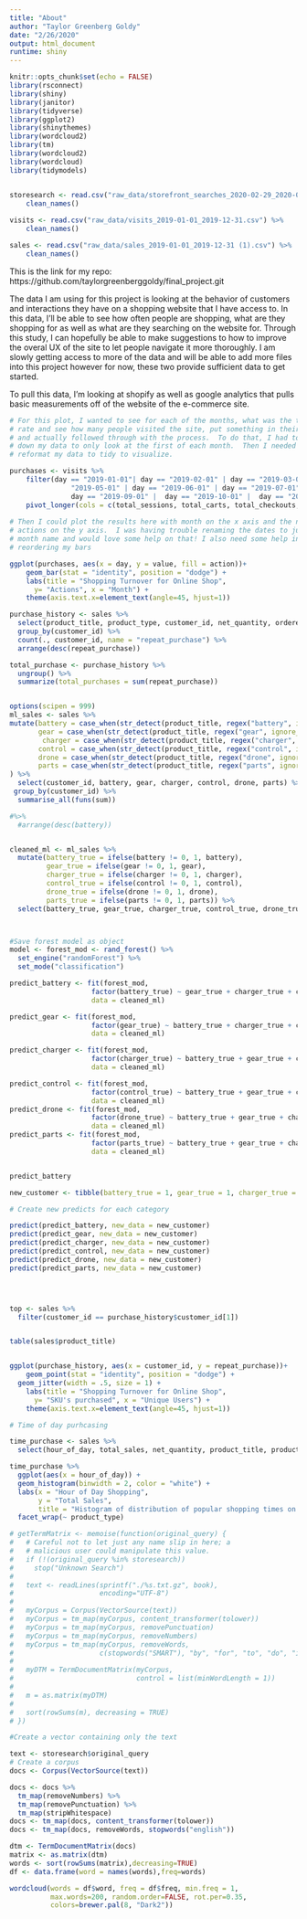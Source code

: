 ```yaml
---
title: "About"
author: "Taylor Greenberg Goldy"
date: "2/26/2020"
output: html_document
runtime: shiny
---
```


```r
knitr::opts_chunk$set(echo = FALSE)
library(rsconnect)
library(shiny)
library(janitor)
library(tidyverse)
library(ggplot2)
library(shinythemes)
library(wordcloud2)
library(tm)
library(wordcloud2)
library(wordcloud)
library(tidymodels)


storesearch <- read.csv("raw_data/storefront_searches_2020-02-29_2020-03-07.csv") %>%
    clean_names()
    
visits <- read.csv("raw_data/visits_2019-01-01_2019-12-31.csv") %>%
    clean_names()

sales <- read.csv("raw_data/sales_2019-01-01_2019-12-31 (1).csv") %>%
    clean_names()
```


This is the link for my repo:
https://github.com/taylorgreenberggoldy/final_project.git

The data I am using for this project is looking at the behavior of customers and interactions they have on a shopping website that I have access to.  In this data, I'll be able to see how often people are shopping, what are they shopping for as well as what are they searching on the website for.  Through this study, I can hopefully be able to make suggestions to how to improve the overal UX of the site to let people navigate it more thoroughly.  I am slowly getting access to more of the data and will be able to add more files into this project however for now, these two provide sufficient data to get started.

To pull this data, I'm looking at shopify as well as google analytics that pulls basic measurements off of the website of the e-commerce site.

```r

# For this plot, I wanted to see for each of the months, what was the turnover
# rate and see how many people visited the site, put something in their cart,
# and actually followed through with the process.  To do that, I had to filter
# down my data to only look at the first of each month.  Then I needed to
# reformat my data to tidy to visualize.

purchases <- visits %>%
    filter(day == "2019-01-01"| day == "2019-02-01" | day == "2019-03-01" |  day == "2019-04-01" |  day ==
               "2019-05-01" | day == "2019-06-01" | day == "2019-07-01" | day == "2019-08-01" |  
               day == "2019-09-01" |  day == "2019-10-01" |  day == "2019-11-01" |  day == "2019-12-01") %>%
    pivot_longer(cols = c(total_sessions, total_carts, total_checkouts, total_orders_placed, total_conversion), names_to = "action") 
    
# Then I could plot the results here with month on the x axis and the number of
# actions on the y axis.  I was having trouble renaming the dates to just the
# month name and would love some help on that! I also need some help in
# reordering my bars

ggplot(purchases, aes(x = day, y = value, fill = action))+
    geom_bar(stat = "identity", position = "dodge") +
    labs(title = "Shopping Turnover for Online Shop",
      y= "Actions", x = "Month") +
    theme(axis.text.x=element_text(angle=45, hjust=1))

```


```r

purchase_history <- sales %>%
  select(product_title, product_type, customer_id, net_quantity, ordered_item_quantity) %>%
  group_by(customer_id) %>%
  count(., customer_id, name = "repeat_purchase") %>%
  arrange(desc(repeat_purchase)) 

total_purchase <- purchase_history %>%
  ungroup() %>%
  summarize(total_purchases = sum(repeat_purchase))


options(scipen = 999)
ml_sales <- sales %>%
mutate(battery = case_when(str_detect(product_title, regex("battery", ignore_case = TRUE)) ~ 1, TRUE ~ 0),
       gear = case_when(str_detect(product_title, regex("gear", ignore_case = TRUE)) ~ 1, TRUE ~ 0), 
        charger = case_when(str_detect(product_title, regex("charger", ignore_case = TRUE)) ~ 1, TRUE ~ 0),
       control = case_when(str_detect(product_title, regex("control", ignore_case = TRUE)) ~ 1, TRUE ~ 0),
       drone = case_when(str_detect(product_title, regex("drone", ignore_case = TRUE)) ~ 1, TRUE ~ 0),
       parts = case_when(str_detect(product_title, regex("parts", ignore_case = TRUE)) ~ 1, TRUE ~ 0)
) %>%
  select(customer_id, battery, gear, charger, control, drone, parts) %>%
 group_by(customer_id) %>% 
  summarise_all(funs(sum))

#%>%
  #arrange(desc(battery))


cleaned_ml <- ml_sales %>%
  mutate(battery_true = ifelse(battery != 0, 1, battery),
         gear_true = ifelse(gear != 0, 1, gear),
         charger_true = ifelse(charger != 0, 1, charger),
         control_true = ifelse(control != 0, 1, control),
         drone_true = ifelse(drone != 0, 1, drone),
         parts_true = ifelse(parts != 0, 1, parts)) %>%
  select(battery_true, gear_true, charger_true, control_true, drone_true, parts_true)



#Save forest model as object
model <- forest_mod <- rand_forest() %>%
  set_engine("randomForest") %>%
  set_mode("classification")

predict_battery <- fit(forest_mod,
                    factor(battery_true) ~ gear_true + charger_true + control_true + drone_true + parts_true,
                    data = cleaned_ml)

predict_gear <- fit(forest_mod,
                    factor(gear_true) ~ battery_true + charger_true + control_true + drone_true + parts_true,
                    data = cleaned_ml)

predict_charger <- fit(forest_mod,
                    factor(charger_true) ~ battery_true + gear_true + control_true + drone_true + parts_true,
                    data = cleaned_ml)

predict_control <- fit(forest_mod,
                    factor(control_true) ~ battery_true + gear_true + charger_true + drone_true + parts_true,
                    data = cleaned_ml)
predict_drone <- fit(forest_mod,
                    factor(drone_true) ~ battery_true + gear_true + charger_true + control_true + parts_true,
                    data = cleaned_ml)
predict_parts <- fit(forest_mod,
                    factor(parts_true) ~ battery_true + gear_true + charger_true + control_true + drone_true,
                    data = cleaned_ml)


predict_battery

new_customer <- tibble(battery_true = 1, gear_true = 1, charger_true = 0, control_true = 1, drone_true = 0, parts_true = 1)

# Create new predicts for each category

predict(predict_battery, new_data = new_customer)
predict(predict_gear, new_data = new_customer)
predict(predict_charger, new_data = new_customer)
predict(predict_control, new_data = new_customer)
predict(predict_drone, new_data = new_customer)
predict(predict_parts, new_data = new_customer)




top <- sales %>%
  filter(customer_id == purchase_history$customer_id[1])


table(sales$product_title)


ggplot(purchase_history, aes(x = customer_id, y = repeat_purchase))+
    geom_point(stat = "identity", position = "dodge") + 
  geom_jitter(width = .5, size = 1) +
    labs(title = "Shopping Turnover for Online Shop",
      y= "SKU's purchased", x = "Unique Users") +
    theme(axis.text.x=element_text(angle=45, hjust=1))

```



```r

# Time of day purhcasing

time_purchase <- sales %>%
  select(hour_of_day, total_sales, net_quantity, product_title, product_type)

time_purchase %>%
  ggplot(aes(x = hour_of_day)) +
  geom_histogram(binwidth = 2, color = "white") +
  labs(x = "Hour of Day Shopping",
       y = "Total Sales",
       title = "Histogram of distribution of popular shopping times on 24 hour time") +
  facet_wrap(~ product_type)


```

```r

# getTermMatrix <- memoise(function(original_query) {
#   # Careful not to let just any name slip in here; a
#   # malicious user could manipulate this value.
#   if (!(original_query %in% storesearch))
#     stop("Unknown Search")
#   
#   text <- readLines(sprintf("./%s.txt.gz", book),
#                     encoding="UTF-8")
#   
#   myCorpus = Corpus(VectorSource(text))
#   myCorpus = tm_map(myCorpus, content_transformer(tolower))
#   myCorpus = tm_map(myCorpus, removePunctuation)
#   myCorpus = tm_map(myCorpus, removeNumbers)
#   myCorpus = tm_map(myCorpus, removeWords,
#                     c(stopwords("SMART"), "by", "for", "to", "do", "i"))
#   
#   myDTM = TermDocumentMatrix(myCorpus,
#                              control = list(minWordLength = 1))
#   
#   m = as.matrix(myDTM)
#   
#   sort(rowSums(m), decreasing = TRUE)
# })
```

```r
#Create a vector containing only the text

text <- storesearch$original_query
# Create a corpus  
docs <- Corpus(VectorSource(text))

docs <- docs %>%
  tm_map(removeNumbers) %>%
  tm_map(removePunctuation) %>%
  tm_map(stripWhitespace)
docs <- tm_map(docs, content_transformer(tolower))
docs <- tm_map(docs, removeWords, stopwords("english"))

dtm <- TermDocumentMatrix(docs) 
matrix <- as.matrix(dtm) 
words <- sort(rowSums(matrix),decreasing=TRUE) 
df <- data.frame(word = names(words),freq=words)

wordcloud(words = df$word, freq = df$freq, min.freq = 1,
          max.words=200, random.order=FALSE, rot.per=0.35,
          colors=brewer.pal(8, "Dark2"))
```


